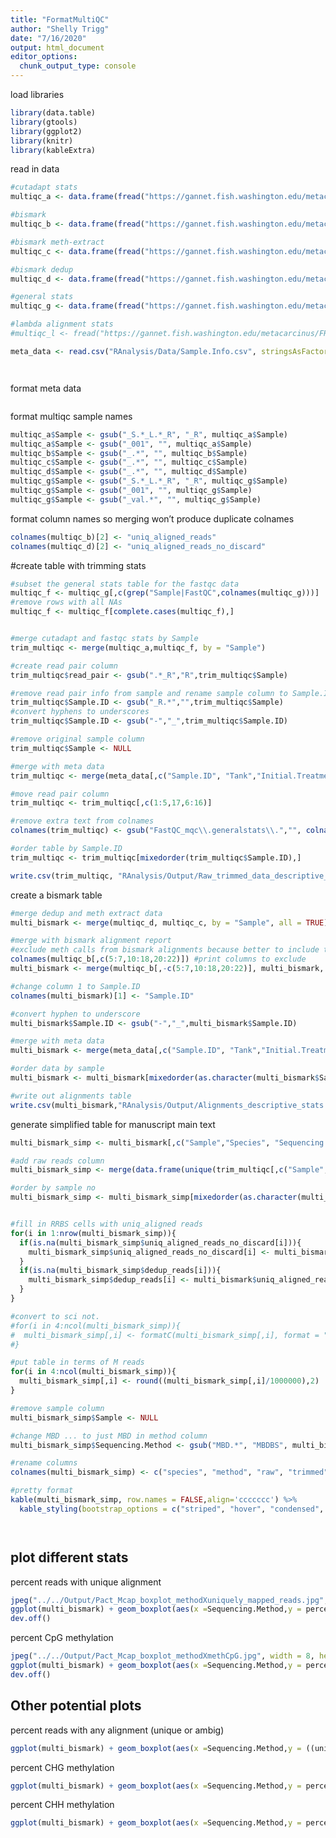 ```yaml
---
title: "FormatMultiQC"
author: "Shelly Trigg"
date: "7/16/2020"
output: html_document
editor_options: 
  chunk_output_type: console
---
```


load libraries
```r
library(data.table)
library(gtools)
library(ggplot2)
library(knitr)
library(kableExtra)
```

read in data 
```r
#cutadapt stats
multiqc_a <- data.frame(fread("https://gannet.fish.washington.edu/metacarcinus/Pgenerosa/analyses/20200716/multiqc_data/multiqc_cutadapt.txt", header = TRUE, sep = "\t", stringsAsFactors = FALSE))

#bismark
multiqc_b <- data.frame(fread("https://gannet.fish.washington.edu/metacarcinus/Pgenerosa/analyses/20200716/multiqc_data/multiqc_bismark_alignment.txt", header = TRUE, sep = "\t", stringsAsFactors = FALSE))

#bismark meth-extract
multiqc_c <- data.frame(fread("https://gannet.fish.washington.edu/metacarcinus/Pgenerosa/analyses/20200716/multiqc_data/multiqc_bismark_methextract.txt", header = TRUE, sep = "\t", stringsAsFactors = FALSE))

#bismark dedup
multiqc_d <- data.frame(fread("https://gannet.fish.washington.edu/metacarcinus/Pgenerosa/analyses/20200716/multiqc_data/multiqc_bismark_dedup.txt", header = TRUE, sep = "\t", stringsAsFactors = FALSE))

#general stats
multiqc_g <- data.frame(fread("https://gannet.fish.washington.edu/metacarcinus/Pgenerosa/analyses/20200716/multiqc_data/multiqc_general_stats.txt", header = TRUE, sep = "\t", stringsAsFactors = FALSE))

#lambda alignment stats
#multiqc_l <- fread("https://gannet.fish.washington.edu/metacarcinus/FROGER_meth_compare/20200424/multiqc_data/multiqc_bismark_alignment.txt", header = TRUE, sep = "\t", stringsAsFactors = FALSE)

meta_data <- read.csv("RAnalysis/Data/Sample.Info.csv", stringsAsFactors = FALSE)




```


format meta data
```r
```


format multiqc sample names
```r
multiqc_a$Sample <- gsub("_S.*_L.*_R", "_R", multiqc_a$Sample)
multiqc_a$Sample <- gsub("_001", "", multiqc_a$Sample)
multiqc_b$Sample <- gsub("_.*", "", multiqc_b$Sample)
multiqc_c$Sample <- gsub("_.*", "", multiqc_c$Sample)
multiqc_d$Sample <- gsub("_.*", "", multiqc_d$Sample)
multiqc_g$Sample <- gsub("_S.*_L.*_R", "_R", multiqc_g$Sample)
multiqc_g$Sample <- gsub("_001", "", multiqc_g$Sample)
multiqc_g$Sample <- gsub("_val.*", "", multiqc_g$Sample)


```


format column names so merging won't produce duplicate colnames
```r
colnames(multiqc_b)[2] <- "uniq_aligned_reads"
colnames(multiqc_d)[2] <- "uniq_aligned_reads_no_discard"

```

#create table with trimming stats
```r
#subset the general stats table for the fastqc data
multiqc_f <- multiqc_g[,c(grep("Sample|FastQC",colnames(multiqc_g)))]
#remove rows with all NAs
multiqc_f <- multiqc_f[complete.cases(multiqc_f),]


#merge cutadapt and fastqc stats by Sample
trim_multiqc <- merge(multiqc_a,multiqc_f, by = "Sample")

#create read pair column
trim_multiqc$read_pair <- gsub(".*_R","R",trim_multiqc$Sample)

#remove read pair info from sample and rename sample column to Sample.ID
trim_multiqc$Sample.ID <- gsub("_R.*","",trim_multiqc$Sample)
#convert hyphens to underscores
trim_multiqc$Sample.ID <- gsub("-","_",trim_multiqc$Sample.ID)

#remove original sample column
trim_multiqc$Sample <- NULL

#merge with meta data
trim_multiqc <- merge(meta_data[,c("Sample.ID", "Tank","Initial.Treatment","Secondary.Treatment", "TimePoint")], trim_multiqc, by = "Sample.ID")

#move read pair column 
trim_multiqc <- trim_multiqc[,c(1:5,17,6:16)]

#remove extra text from colnames
colnames(trim_multiqc) <- gsub("FastQC_mqc\\.generalstats\\.","", colnames(trim_multiqc))

#order table by Sample.ID 
trim_multiqc <- trim_multiqc[mixedorder(trim_multiqc$Sample.ID),]

write.csv(trim_multiqc, "RAnalysis/Output/Raw_trimmed_data_descriptive_stats.csv", row.names = FALSE, quote = FALSE)

```

create a bismark table
```r
#merge dedup and meth extract data
multi_bismark <- merge(multiqc_d, multiqc_c, by = "Sample", all = TRUE)

#merge with bismark alignment report
#exclude meth calls from bismark alignments because better to include these from meth extract report
colnames(multiqc_b[,c(5:7,10:18,20:22)]) #print columns to exclude
multi_bismark <- merge(multiqc_b[,-c(5:7,10:18,20:22)], multi_bismark, by = "Sample", all = TRUE) #merge

#change column 1 to Sample.ID
colnames(multi_bismark)[1] <- "Sample.ID"

#convert hyphen to underscore
multi_bismark$Sample.ID <- gsub("-","_",multi_bismark$Sample.ID)

#merge with meta data
multi_bismark <- merge(meta_data[,c("Sample.ID", "Tank","Initial.Treatment","Secondary.Treatment", "TimePoint")],multi_bismark, by ="Sample.ID")

#order data by sample 
multi_bismark <- multi_bismark[mixedorder(as.character(multi_bismark$Sample.ID)),]

#write out alignments table
write.csv(multi_bismark,"RAnalysis/Output/Alignments_descriptive_stats.csv", row.names = FALSE, quote = FALSE)
```

generate simplified table for manuscript main text
```r
multi_bismark_simp <- multi_bismark[,c("Sample","Species", "Sequencing.Method","total_reads","no_alignments", "ambig_reads", "uniq_aligned_reads_no_discard", "dedup_reads")]

#add raw reads column
multi_bismark_simp <- merge(data.frame(unique(trim_multiqc[,c("Sample","Species","Sequencing.Method", "r_processed")])), multi_bismark_simp, by = c("Sample","Species","Sequencing.Method"))

#order by sample no
multi_bismark_simp <- multi_bismark_simp[mixedorder(as.character(multi_bismark_simp$Sample)),]


#fill in RRBS cells with uniq_aligned reads
for(i in 1:nrow(multi_bismark_simp)){
  if(is.na(multi_bismark_simp$uniq_aligned_reads_no_discard[i])){
    multi_bismark_simp$uniq_aligned_reads_no_discard[i] <- multi_bismark$uniq_aligned_reads[i]
  }
  if(is.na(multi_bismark_simp$dedup_reads[i])){
    multi_bismark_simp$dedup_reads[i] <- multi_bismark$uniq_aligned_reads[i]
  }
}

#convert to sci not.
#for(i in 4:ncol(multi_bismark_simp)){
#  multi_bismark_simp[,i] <- formatC(multi_bismark_simp[,i], format = "e", digits = 2)
#}

#put table in terms of M reads
for(i in 4:ncol(multi_bismark_simp)){
  multi_bismark_simp[,i] <- round((multi_bismark_simp[,i]/1000000),2)
}

#remove sample column
multi_bismark_simp$Sample <- NULL

#change MBD ... to just MBD in method column
multi_bismark_simp$Sequencing.Method <- gsub("MBD.*", "MBDBS", multi_bismark_simp$Sequencing.Method)

#rename columns
colnames(multi_bismark_simp) <- c("species", "method", "raw", "trimmed", "unaligned", "ambiguously aligned", "uniquely aligned", "uniquely aligned excluding duplicates")

#pretty format
kable(multi_bismark_simp, row.names = FALSE,align='ccccccc') %>%
  kable_styling(bootstrap_options = c("striped", "hover", "condensed", "responsive"))  %>% row_spec(c(1:3,10:12), color = 'black', background = "#BAE4B3") %>% row_spec(c(4:6,13:15), color = 'black', background = "#CBC9E2") %>% row_spec(c(7:9,16:18), color = 'black', background = '#FDBE85') %>% column_spec (1:8,border_left = T, border_right = T) %>% column_spec(6:8, width = "4cm") %>% as_image(file = "../../Output/Summary_descriptive_statistics_Mcap_Pact.jpg")




```

## plot different stats

percent reads with unique alignment 
```r
jpeg("../../Output/Pact_Mcap_boxplot_methodXuniquely_mapped_reads.jpg", width = 8, height= 3, units = "in", res = 300 )
ggplot(multi_bismark) + geom_boxplot(aes(x =Sequencing.Method,y = percent_aligned,group = Sequencing.Method, color = Sequencing.Method,fill = Sequencing.Method), alpha = 0.3) + facet_wrap(~Species) + theme_bw() + theme(axis.title.x = element_blank(), axis.text.x = element_blank(), axis.ticks.x=element_blank()) + ylab("uniquely mapped reads (%)")
dev.off()
```

percent CpG methylation 
```r
jpeg("../../Output/Pact_Mcap_boxplot_methodXmethCpG.jpg", width = 8, height= 3, units = "in", res = 300 )
ggplot(multi_bismark) + geom_boxplot(aes(x =Sequencing.Method,y = percent_cpg_meth,group = Sequencing.Method, color = Sequencing.Method, fill = Sequencing.Method), alpha = 0.5) + facet_wrap(~Species) + theme_bw() + theme(axis.title.x = element_blank(), axis.text.x = element_blank(), axis.ticks.x=element_blank()) + ylab("CpG methylation (%)")
dev.off()
```

## Other potential plots
percent reads with any alignment (unique or ambig)
```r
ggplot(multi_bismark) + geom_boxplot(aes(x =Sequencing.Method,y = ((uniq_aligned_reads + ambig_reads)/total_reads),group = Sequencing.Method, fill = Sequencing.Method)) + facet_wrap(~Species) + theme_bw() + theme(axis.title.x = element_blank(), axis.text.x = element_blank(), axis.ticks.x=element_blank()) + ylab("mapped reads (%)")

```

percent CHG methylation 
```r
ggplot(multi_bismark) + geom_boxplot(aes(x =Sequencing.Method,y = percent_chg_meth,group = Sequencing.Method, color = Sequencing.Method, fill = Sequencing.Method), alpha = 0.5) + facet_wrap(~Species) + theme_bw() + theme(axis.title.x = element_blank(), axis.text.x = element_blank(), axis.ticks.x=element_blank()) + ylab("CHG methylation (%)")
```

percent CHH methylation 
```r
ggplot(multi_bismark) + geom_boxplot(aes(x =Sequencing.Method,y = percent_chh_meth,group = Sequencing.Method, color = Sequencing.Method, fill = Sequencing.Method), alpha = 0.5) + facet_wrap(~Species) + theme_bw() + theme(axis.title.x = element_blank(), axis.text.x = element_blank(), axis.ticks.x=element_blank()) + ylab("CHH methylation (%)")
```